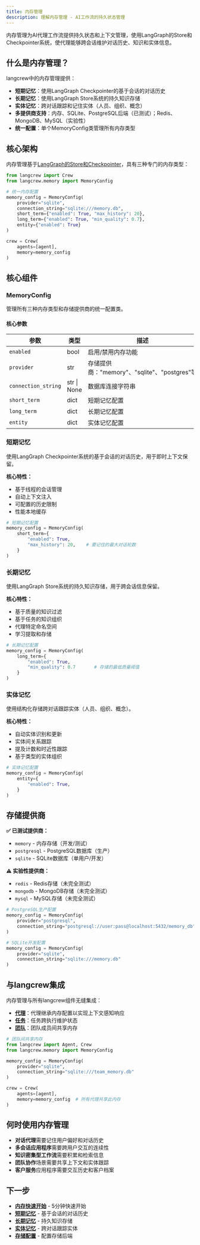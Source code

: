 ```yaml
---
title: 内存管理
description: 理解内存管理 - AI工作流的持久状态管理
---
```


内存管理为AI代理工作流提供持久状态和上下文管理，使用LangGraph的Store和Checkpointer系统，使代理能够跨会话维护对话历史、知识和实体信息。

## 什么是内存管理？

langcrew中的内存管理提供：
- **短期记忆**：使用LangGraph Checkpointer的基于会话的对话历史
- **长期记忆**：使用LangGraph Store系统的持久知识存储
- **实体记忆**：跨对话跟踪和记住实体（人员、组织、概念）
- **多提供商支持**：内存、SQLite、PostgreSQL后端（已测试）；Redis、MongoDB、MySQL（实验性）
- **统一配置**：单个MemoryConfig类管理所有内存类型

## 核心架构

内存管理基于[LangGraph的Store和Checkpointer](https://langchain-ai.github.io/langgraph/concepts/persistence/)，具有三种专门的内存类型：

```python
from langcrew import Crew
from langcrew.memory import MemoryConfig

# 统一内存配置
memory_config = MemoryConfig(
    provider="sqlite",
    connection_string="sqlite:///memory.db",
    short_term={"enabled": True, "max_history": 20},
    long_term={"enabled": True, "min_quality": 0.7},
    entity={"enabled": True}
)

crew = Crew(
    agents=[agent],
    memory=memory_config
)
```

## 核心组件

### MemoryConfig
管理所有三种内存类型和存储提供商的统一配置类。

#### 核心参数

| 参数 | 类型 | 描述 | 默认值 |
|------|------|------|--------|
| `enabled` | bool | 启用/禁用内存功能 | True |
| `provider` | str | 存储提供商："memory"、"sqlite"、"postgres"等 | "memory" |
| `connection_string` | str \| None | 数据库连接字符串 | None |
| `short_term` | dict | 短期记忆配置 | 见下文 |
| `long_term` | dict | 长期记忆配置 | 见下文 |
| `entity` | dict | 实体记忆配置 | 见下文 |

### 短期记忆
使用LangGraph Checkpointer系统的基于会话的对话历史，用于即时上下文保留。

**核心特性：**
- 基于线程的会话管理
- 自动上下文注入
- 可配置的历史限制
- 性能本地缓存

```python
# 短期记忆配置
memory_config = MemoryConfig(
    short_term={
        "enabled": True,
        "max_history": 20,    # 要记住的最大对话轮数
    }
)
```

### 长期记忆
使用LangGraph Store系统的持久知识存储，用于跨会话信息保留。

**核心特性：**
- 基于质量的知识过滤
- 基于任务的知识组织
- 代理特定命名空间
- 学习提取和存储

```python
# 长期记忆配置
memory_config = MemoryConfig(
    long_term={
        "enabled": True,
        "min_quality": 0.7       # 存储的最低质量阈值
    }
)
```

### 实体记忆
使用结构化存储跨对话跟踪实体（人员、组织、概念）。

**核心特性：**
- 自动实体识别和更新
- 实体间关系跟踪
- 提及计数和时近性跟踪
- 基于类型的实体组织

```python
# 实体记忆配置
memory_config = MemoryConfig(
    entity={
        "enabled": True,
    }
)
```

## 存储提供商

**✅ 已测试提供商：**
- `memory` - 内存存储（开发/测试）
- `postgresql` - PostgreSQL数据库（生产）
- `sqlite` - SQLite数据库（单用户/开发）

**⚠️ 实验性提供商：**
- `redis` - Redis存储（未完全测试）
- `mongodb` - MongoDB存储（未完全测试）
- `mysql` - MySQL存储（未完全测试）

```python
# PostgreSQL生产配置
memory_config = MemoryConfig(
    provider="postgresql",
    connection_string="postgresql://user:pass@localhost:5432/memory_db"
)

# SQLite开发配置
memory_config = MemoryConfig(
    provider="sqlite",
    connection_string="sqlite:///memory.db"
)
```

## 与langcrew集成

内存管理与所有langcrew组件无缝集成：

- **[代理](/zh/concepts/agents)**：代理继承内存配置以实现上下文感知响应
- **[任务](/zh/concepts/tasks)**：任务跨执行维护状态
- **[团队](/zh/concepts/crews)**：团队成员间共享内存

```python
# 团队间共享内存
from langcrew import Agent, Crew
from langcrew.memory import MemoryConfig

memory_config = MemoryConfig(
    provider="sqlite",
    connection_string="sqlite:///team_memory.db"
)

crew = Crew(
    agents=[agent],
    memory=memory_config  # 所有代理共享此内存
)
```

## 何时使用内存管理

- **对话代理**需要记住用户偏好和对话历史
- **多会话应用程序**需要跨用户交互的连续性
- **知识密集型工作流**需要积累和检索信息
- **团队协作**场景需要共享上下文和实体跟踪
- **客户服务**应用程序需要交互历史和客户档案

## 下一步

- **[内存快速开始](/zh/guides/memory/getting-started)** - 5分钟快速开始
- **[短期记忆](/zh/guides/memory/short-term)** - 基于会话的对话历史
- **[长期记忆](/zh/guides/memory/long-term)** - 持久知识存储
- **[实体记忆](/zh/guides/memory/entity)** - 跨对话跟踪实体
- **[存储配置](/zh/guides/memory/storage)** - 配置存储后端